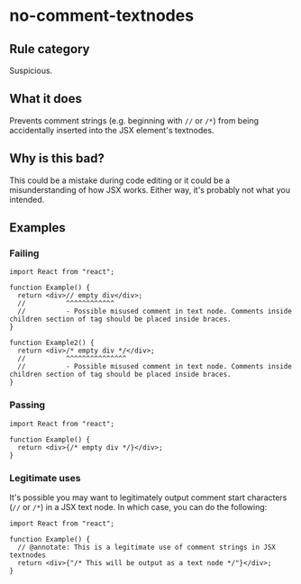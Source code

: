 # no-comment-textnodes

## Rule category

Suspicious.

## What it does

Prevents comment strings (e.g. beginning with `//` or `/*`) from being accidentally inserted into the JSX element's textnodes.

## Why is this bad?

This could be a mistake during code editing or it could be a misunderstanding of how JSX works. Either way, it's probably not what you intended.

## Examples

### Failing

```tsx
import React from "react";

function Example() {
  return <div>// empty div</div>;
  //          ^^^^^^^^^^^^
  //          - Possible misused comment in text node. Comments inside children section of tag should be placed inside braces.
}

function Example2() {
  return <div>/* empty div */</div>;
  //          ^^^^^^^^^^^^^^^
  //          - Possible misused comment in text node. Comments inside children section of tag should be placed inside braces.
}
```

### Passing

```tsx
import React from "react";

function Example() {
  return <div>{/* empty div */}</div>;
}
```

### Legitimate uses

It's possible you may want to legitimately output comment start characters (`//` or `/*`) in a JSX text node. In which case, you can do the following:

```tsx
import React from "react";

function Example() {
  // @annotate: This is a legitimate use of comment strings in JSX textnodes
  return <div>{"/* This will be output as a text node */"}</div>;
}
```
